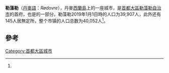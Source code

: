 {{Infobox settlement
| official_name   = 勒藻勒
| native_name     = Rødovre
| settlement_type = 首府
| image_skyline   = Rødovre by night.jpg
| pushpin_map     = Denmark
| coordinates     = {{coord|55|40|53|N|12|27|18|E|region:DK|display=inline}}
| subdivision_type  = 國家
| subdivision_name  = {{flag|Denmark}}
| subdivision_type1 = 大區
| subdivision_name1 = [[首都大區|首都大區]]
| subdivision_type2 = 自治市
| subdivision_name2 = [[勒藻勒自治市|勒藻勒自治市]]
| population      = 40,052人<ref name="#1">{{cite web|url=http://www.statistikbanken.dk/BEF44|title=Statistikbanken|website=www.statistikbanken.dk|accessdate=2020-11-01|archive-date=2012-04-30|archive-url=https://www.webcitation.org/67JdBKSmt?url=http://www.statistikbanken.dk/BEF44|dead-url=no}}</ref>
| timezone        = [[UTC+01:00|UTC+01:00]]
| postal_code     = 2610
}}'''勒藻勒'''（[[丹麥語|丹麥語]]：''Rødovre''），丹麥[[西蘭島|西蘭島]]上的一座城市，是[[首都大區|首都大區]][[勒藻勒自治市|勒藻勒自治市]]的首府，也是{{link-en|哥本哈根都市圈|urban area of Copenhagen}}的一部分。勒藻勒2019年1月1日時的人口为39,907人，此外还有145人居無定所，整个市镇的人口总数为40,052人<ref name="#1"/>。
== 參考 ==
{{reflist}}

[[Category:首都大區城市|Category:首都大區城市]]